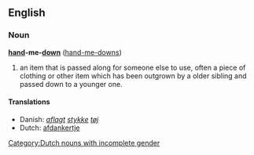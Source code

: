 ==English==
===Noun===
'''[[hand]]-me-[[down]]''' ([[hand-me-downs]])

#an item that is passed along for someone else to use, often a piece of clothing or other item which has been outgrown by a older sibling and passed down to a younger one.

====Translations====
*Danish: ''[[aflagt]] [[stykke]] [[tøj]]''<!-- not wikified as a unit since doesn't seem to be idiomatic as a unit -->
*Dutch: [[afdankertje]] [[Category:Dutch nouns with incomplete gender]]